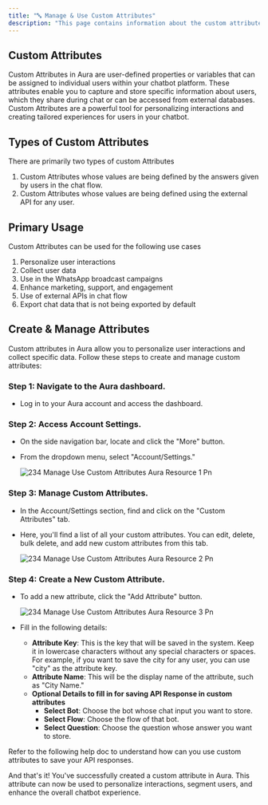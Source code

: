 ```yaml
---
title: "🔤 Manage & Use Custom Attributes"
description: "This page contains information about the custom attributes and how you can use them in  Aura"
---
```


## **Custom Attributes**

Custom Attributes in  Aura are user-defined properties or variables that can be assigned to individual users within your chatbot platform. These attributes enable you to capture and store specific information about users, which they share during chat or can be accessed from external databases. Custom Attributes are a powerful tool for personalizing interactions and creating tailored experiences for users in your chatbot.

## **Types of Custom Attributes**

There are primarily two types of custom Attributes

1. Custom Attributes whose values are being defined by the answers given by users in the chat flow.
2. Custom Attributes whose values are being defined using the external API for any user.

## **Primary Usage**

Custom Attributes can be used for the following use cases

1. Personalize user interactions
2. Collect user data
3. Use in the WhatsApp broadcast campaigns
4. Enhance marketing, support, and engagement
5. Use of external APIs in chat flow
6. Export chat data that is not being exported by default

## **Create & Manage Attributes**

Custom attributes in  Aura allow you to personalize user interactions and collect specific data. Follow these steps to create and manage custom attributes:

### **Step 1: Navigate to the  Aura dashboard.**

- Log in to your  Aura account and access the dashboard.

### **Step 2: Access Account Settings.**

- On the side navigation bar, locate and click the "More" button.
- From the dropdown menu, select "Account/Settings."

  ![234 Manage Use Custom Attributes  Aura Resource 1 Pn](/images/platform-guidelines-training/manage-use-custom-attribute/234.manage__use_custom_attributes__Aura_resource-1.png)

### **Step 3: Manage Custom Attributes.**

- In the Account/Settings section, find and click on the "Custom Attributes" tab.
- Here, you'll find a list of all your custom attributes. You can edit, delete, bulk delete, and add new custom attributes from this tab.

  ![234 Manage Use Custom Attributes  Aura Resource 2 Pn](/images/platform-guidelines-training/manage-use-custom-attribute/234.manage__use_custom_attributes__Aura_resource-2.png)

### **Step 4: Create a New Custom Attribute.**

- To add a new attribute, click the "Add Attribute" button.

  ![234 Manage Use Custom Attributes  Aura Resource 3 Pn](/images/platform-guidelines-training/manage-use-custom-attribute/234.manage__use_custom_attributes__Aura_resource-3.png)
- Fill in the following details:
  - **Attribute Key**: This is the key that will be saved in the system. Keep it in lowercase characters without any special characters or spaces. For example, if you want to save the city for any user, you can use "city" as the attribute key.
  - **Attribute Name**: This will be the display name of the attribute, such as "City Name."
  - **Optional Details to fill in for saving API Response in custom attributes**
    - **Select Bot**: Choose the bot whose chat input you want to store.
    - **Select Flow**: Choose the flow of that bot.
    - **Select Question**: Choose the question whose answer you want to store.

<Info>
  Refer to the following help doc to understand how can you use custom attributes to save your API responses.
</Info>

And that's it\! You've successfully created a custom attribute in  Aura. This attribute can now be used to personalize interactions, segment users, and enhance the overall chatbot experience.